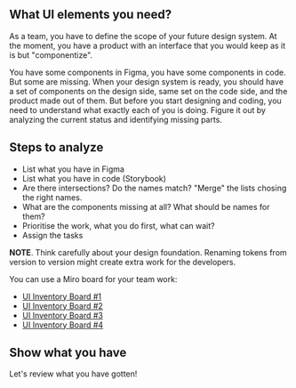 




## What UI elements you need?

As a team, you have to define the scope of your future design system.
At the moment, you have a product with an interface that you would
keep as it is but "componentize".

You have some components in Figma, you have some components in code.
But some are missing. When your design system is ready, you should
have a set of components on the design side, same set on the code side,
and the product made out of them. But before you start designing and
coding, you need to understand what exactly each of you is doing. Figure
it out by analyzing the current status and identifying missing parts.

## Steps to analyze

* List what you have in Figma
* List what you have in code (Storybook)
* Are there intersections? Do the names match? "Merge" the lists chosing the right names.
* What are the components missing at all? What should be names for them?
* Prioritise the work, what you do first, what can wait?
* Assign the tasks

**NOTE**. Think carefully about your design foundation. Renaming tokens from
version to version might create extra work for the developers.

You can use a Miro board for your team work:

* [UI Inventory Board #1](https://miro.com/app/board/o9J_lB9bnmM=/)
* [UI Inventory Board #2](https://miro.com/app/board/o9J_lB8kL3w=/)
* [UI Inventory Board #3](https://miro.com/app/board/o9J_lB8kLcs=/)
* [UI Inventory Board #4](https://miro.com/app/board/o9J_lB8kLYU=/)

## Show what you have

Let's review what you have gotten!
